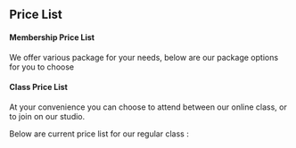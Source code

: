 
## Price List

#### Membership Price List

We offer various package for your needs, below are our package options for you to choose

<div className="md:w-10/12 lg:w-8/12 mx-auto my-4">
  <MembershipPackagePriceList />
</div>

#### Class Price List

At your convenience you can choose to attend between our online class, or to join on our studio.

Below are current price list for our regular class :

<div className="sm:w-8/12 lg:w-6/12 mx-auto my-3">
  <RegularClassPriceList />
</div>

